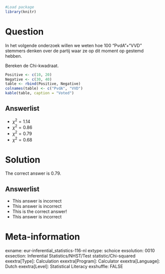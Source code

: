 ```r
#Load package
library(knitr)
```

Question
========
In het volgende onderzoek willen we weten hoe 100 "PvdA"+"VVD" stemmers denken over de partij waar ze op dit moment op gestemd hebben.

Bereken de Chi-kwadraat.

```r
Positive <- c(10, 20)
Negative <- c(30, 40)
table <- rbind(Positive, Negative)
colnames(table) <- c("PvdA", "VVD")
kable(table, caption = "Voted")
```

Answerlist
----------
* $\chi^2 = 1.14$
* $\chi^2 = 0.86$
* $\chi^2 = 0.79$
* $\chi^2 = 0.68$


Solution
========
The correct answer is 0.79.

Answerlist
----------
* This answer is incorrect
* This answer is incorrect
* This is the correct answer!
* This answer is incorrect

Meta-information
================
exname: eur-inferential_statistics-116-nl
extype: schoice
exsolution: 0010
exsection: Inferential Statistics/NHST/Test statistic/Chi-squared
exextra[Type]: Calculation
exextra[Program]: Calculator
exextra[Language]: Dutch
exextra[Level]: Statistical Literacy
exshuffle: FALSE
